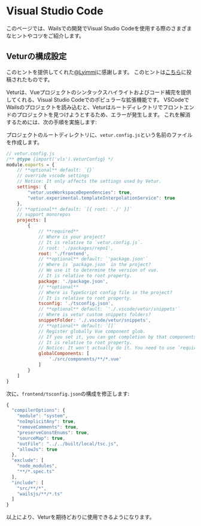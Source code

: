 
# Visual Studio Code

このページでは、Wailsでの開発でVisual Studio Codeを使用する際のさまざまなヒントやコツをご紹介します。

## Veturの構成設定

このヒントを提供してくれた[@Lyimmi](https://github.com/Lyimmi)に感謝します。 このヒントは[こちら](https://github.com/milselarch/wails/issues/1791#issuecomment-1228158349)に投稿されたものです。

Veturは、Vueプロジェクトのシンタックスハイライトおよびコード補完を提供してくれる、Visual Studio Codeでのポピュラーな拡張機能です。 VSCodeでWailsのプロジェクトを読み込むと、Veturはルートディレクトリでフロントエンドのプロジェクトを見つけようとするため、エラーが発生します。 これを解消するためには、次の手順を実施します:

プロジェクトのルートディレクトリに、`vetur.config.js`という名前のファイルを作成します。

```javascript
// vetur.config.js
/** @type {import('vls').VeturConfig} */
module.exports = {
    // **optional** default: `{}`
    // override vscode settings
    // Notice: It only affects the settings used by Vetur.
    settings: {
        "vetur.useWorkspaceDependencies": true,
        "vetur.experimental.templateInterpolationService": true
    },
    // **optional** default: `[{ root: './' }]`
    // support monorepos
    projects: [
        {
            // **required**
            // Where is your project?
            // It is relative to `vetur.config.js`.
            // root: './packages/repo1',
            root: './frontend',
            // **optional** default: `'package.json'`
            // Where is `package.json` in the project?
            // We use it to determine the version of vue.
            // It is relative to root property.
            package: './package.json',
            // **optional**
            // Where is TypeScript config file in the project?
            // It is relative to root property.
            tsconfig: './tsconfig.json',
            // **optional** default: `'./.vscode/vetur/snippets'`
            // Where is vetur custom snippets folders?
            snippetFolder: './.vscode/vetur/snippets',
            // **optional** default: `[]`
            // Register globally Vue component glob.
            // If you set it, you can get completion by that components.
            // It is relative to root property.
            // Notice: It won't actually do it. You need to use `require.context` or `Vue.component`
            globalComponents: [
                './src/components/**/*.vue'
            ]
        }
    ]
}
```

次に、`frontend/tsconfig.json`の構成を修正します:

```javascript
{
  "compilerOptions": {
    "module": "system",
    "noImplicitAny": true,
    "removeComments": true,
    "preserveConstEnums": true,
    "sourceMap": true,
    "outFile": "../../built/local/tsc.js",
    "allowJs": true
  },
  "exclude": [
    "node_modules",
    "**/*.spec.ts"
  ],
  "include": [
    "src/**/*",
    "wailsjs/**/*.ts"
  ]
}
```
以上により、Veturを期待どおりに使用できるようになります。
